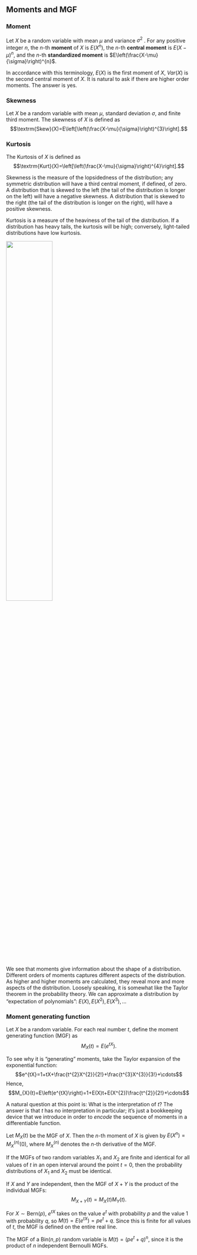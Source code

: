 ## Moments and MGF

::: {#def-momt}
### Moment
Let $X$ be a random variable with mean $\mu$ and variance $\sigma^{2}$ .
For any positive integer $n$, the $n$-th **moment** of $X$ is
$E(X^{n})$, the $n$-th **central moment** is $E(X-\mu)^{n}$, and the
$n$-th **standardized moment** is
$E\left(\frac{X-\mu}{\sigma}\right)^{n}$.
:::

In accordance with this terminology, $E(X)$ is the first moment of $X$,
$Var(X)$ is the second central moment of $X$. It is natural to ask if
there are higher order moments. The answer is yes.

::: {#def-skew}
### Skewness
Let $X$ be a random variable with mean $\mu$, standard deviation
$\sigma$, and finite third moment. The skewness of $X$ is defined as
$$\textrm{Skew}(X)=E\left[\left(\frac{X-\mu}{\sigma}\right)^{3}\right].$$
:::

::: {#def-kurt}
### Kurtosis
The Kurtosis of $X$ is defined as
$$\textrm{Kurt}(X)=\left[\left(\frac{X-\mu}{\sigma}\right)^{4}\right].$$
:::

Skewness is the measure of the lopsidedness of the distribution; any
symmetric distribution will have a third central moment, if defined, of
zero. A distribution that is skewed to the left (the tail of the
distribution is longer on the left) will have a negative skewness. A
distribution that is skewed to the right (the tail of the distribution
is longer on the right), will have a positive skewness.

Kurtosis is a measure of the heaviness of the tail of the distribution.
If a distribution has heavy tails, the kurtosis will be high;
conversely, light-tailed distributions have low kurtosis.

![](img/moments.png){width="50%" fig-align="center"}

We see that moments give information about the shape of a distribution.
Different orders of moments captures different aspects of the
distribution. As higher and higher moments are calculated, they reveal
more and more aspects of the distribution. Loosely speaking, it is
somewhat like the Taylor theorem in the probability theory. We can
approximate a distribution by "expectation of polynomials":
$E(X),E(X^{2}),E(X^{3}),\ldots$

::: {#def-mgf}
### Moment generating function
Let $X$ be a random variable. For each real number $t$, define the
moment generating function (MGF) as
$$M_{X}(t)=E\left(e^{tX}\right).$$
:::

To see why it is "generating" moments, take the Taylor expansion of the
exponential function:
$$e^{tX}=1+tX+\frac{t^{2}X^{2}}{2!}+\frac{t^{3}X^{3}}{3!}+\cdots$$
Hence,
$$M_{X}(t)=E\left(e^{tX}\right)=1+E(X)t+E(X^{2})\frac{t^{2}}{2!}+\cdots$$

A natural question at this point is: What is the interpretation of $t$?
The answer is that $t$ has no interpretation in particular; it's just a
bookkeeping device that we introduce in order to *encode* the sequence
of moments in a differentiable function.

::: {#thm-mgf}
Let $M_{X}(t)$ be the MGF of $X$. Then the $n$-th moment of $X$ is given
by $E(X^{n})=M_{X}^{(n)}(0)$, where $M_{X}^{(n)}$ denotes the $n$-th
derivative of the MGF.
:::

::: {#thm-mgf2}
If the MGFs of two random variables $X_1$ and $X_2$ are ﬁnite and identical 
for all values of $t$ in an open interval around the point $t = 0$, then the 
probability distributions of $X_1$ and $X_2$ must be identical.
:::

::: {#thm-mgf-indep}
If $X$ and $Y$ are independent, then the MGF of $X+Y$ is the product of
the individual MGFs: $$M_{X+Y}(t)=M_{X}(t)M_{Y}(t).$$
:::

::: {#exm-4.18}
For $X\sim \textrm{Bern}(p)$, $e^{tX}$ takes on the value $e^{t}$ with
probability $p$ and the value $1$ with probability $q$, so
$M(t)=E\left(e^{tX}\right)=pe^{t}+q$. Since this is finite for all
values of $t$, the MGF is defined on the entire real line.
:::

::: {#exm-4.19}
The MGF of a $\textrm{Bin}(n,p)$ random variable is $M(t)=(pe^{t}+q)^{n}$, since
it is the product of $n$ independent Bernoulli MGFs.
:::
